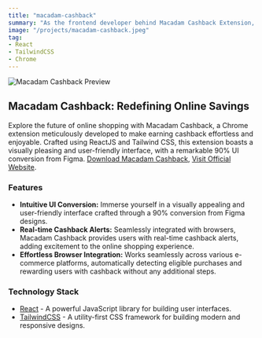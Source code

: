 ```yaml
---
title: "macadam-cashback"
summary: "As the frontend developer behind Macadam Cashback Extension, I transformed Figma designs into code, shaping a 90% conversion for this revolutionary Chrome extension. Unlike other 'walk to earn' apps, Macadam Cashback is dedicated to rewarding your online shopping activity. Discover a seamless blend of ReactJS and Tailwind CSS that brings an intuitive UI to life. Unlock real-time cashback alerts and a visually stunning interface, making every online purchase a rewarding experience. Download Macadam Cashback today and turn your clicks into cash while enjoying a delightful shopping journey."
image: "/projects/macadam-cashback.jpeg"
tag:
- React
- TailwindCSS
- Chrome
---
```


![Macadam Cashback Preview](/projects/macadam-cashback.jpeg)

## Macadam Cashback: Redefining Online Savings
Explore the future of online shopping with Macadam Cashback, a Chrome extension meticulously developed to make earning cashback effortless and enjoyable. Crafted using ReactJS and Tailwind CSS, this extension boasts a visually pleasing and user-friendly interface, with a remarkable 90% UI conversion from Figma.
[Download Macadam Cashback](https://chromewebstore.google.com/detail/macadam-cashback/olfglomegbapljcohegnfnkpmmdbeiln), [Visit Official Website](https://www.macadam.app/).

### Features
- **Intuitive UI Conversion:** Immerse yourself in a visually appealing and user-friendly interface crafted through a 90% conversion from Figma designs.
- **Real-time Cashback Alerts:** Seamlessly integrated with browsers, Macadam Cashback provides users with real-time cashback alerts, adding excitement to the online shopping experience.
- **Effortless Browser Integration:** Works seamlessly across various e-commerce platforms, automatically detecting eligible purchases and rewarding users with cashback without any additional steps.

### Technology Stack
- [React](https://react.dev) - A powerful JavaScript library for building user interfaces.
- [TailwindCSS](https://tailwindcss.com) - A utility-first CSS framework for building modern and responsive designs.
